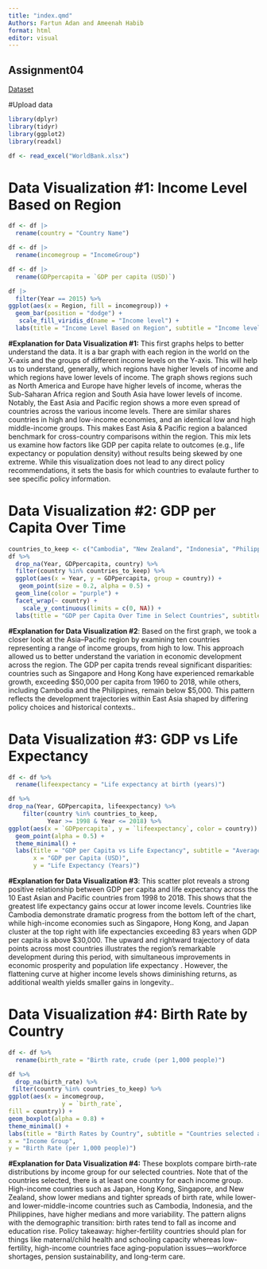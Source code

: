 ```yaml
---
title: "index.qmd"
Authors: Fartun Adan and Ameenah Habib 
format: html
editor: visual
---
```


## Assignment04

[Dataset](https://maven-datasets.s3.amazonaws.com/World+Economic+Indicators/World+Economic+Indicators.zip)

#Upload data

```r
library(dplyr)
library(tidyr)
library(ggplot2)
library(readxl)
```

```r
df <- read_excel("WorldBank.xlsx") 
```

# Data Visualization #1: Income Level Based on Region

```r
df <- df |> 
  rename(country = "Country Name")
```

```r
df <- df |>
  rename(incomegroup = "IncomeGroup")
```

```r
df <- df |>
  rename(GDPpercapita = `GDP per capita (USD)`)
```

```r
df |>
  filter(Year == 2015) %>%
ggplot(aes(x = Region, fill = incomegroup)) +
  geom_bar(position = "dodge") +
   scale_fill_viridis_d(name = "Income level") +
  labs(title = "Income Level Based on Region", subtitle = "Income level is separated into 5 categories", x = "Region", Y = "Number of Countries", fill = "Income Level")
```

**#Explanation for Data Visualization #1:** This first graphs helps to better understand the data. It is a bar graph with each region in the world on the X-axis and the groups of different income levels on the Y-axis. This will help us to understand, generally, which regions have higher levels of income and which regions have lower levels of income. The graph shows regions such as North America and Europe have higher levels of income, wheras the Sub-Saharan Africa region and South Asia have lower levels of income. Notably, the East Asia and Pacific region shows a more even spread of countries across the various income levels. There are similar shares countries in high and low-income economies, and an identical low and high middle-income groups. This makes East Asia & Pacific region a balanced benchmark for cross-country comparisons within the region. This mix lets us examine how factors like GDP per capita relate to outcomes (e.g., life expectancy or population density) without results being skewed by one extreme. While this visualization does not lead to any direct policy recommendations, it sets the basis for which countries to evalaute further to see specific policy information.

# Data Visualization #2: GDP per Capita Over Time

```r
countries_to_keep <- c("Cambodia", "New Zealand", "Indonesia", "Philippines", "China", "Hong Kong SAR, China", "Thailand", "Malaysia", "Japan", "Singapore")
df %>%
  drop_na(Year, GDPpercapita, country) %>%
  filter(country %in% countries_to_keep) %>%
  ggplot(aes(x = Year, y = GDPpercapita, group = country)) +
   geom_point(size = 0.2, alpha = 0.5) +
  geom_line(color = "purple") +
  facet_wrap(~ country) +
    scale_y_continuous(limits = c(0, NA)) +
  labs(title = "GDP per Capita Over Time in Select Countries", subtitle = "Countries selected are all within the East Asian & Pacific region", x = "Year", y = "GDP per Capita (US)")
```

**#Explanation for Data Visualization #2**: Based on the first graph, we took a closer look at the Asia–Pacific region by examining ten countries representing a range of income groups, from high to low. This approach allowed us to better understand the variation in economic development across the region. The GDP per capita trends reveal significant disparities: countries such as Singapore and Hong Kong have experienced remarkable growth, exceeding \$50,000 per capita from 1960 to 2018, while others, including Cambodia and the Philippines, remain below \$5,000. This pattern reflects the development trajectories within East Asia shaped by differing policy choices and historical contexts..

# Data Visualization #3: GDP vs Life Expectancy

```r
df <- df %>%
  rename(lifeexpectancy = "Life expectancy at birth (years)") 
```

```r
df %>%
drop_na(Year, GDPpercapita, lifeexpectancy) %>%
    filter(country %in% countries_to_keep,
           Year >= 1998 & Year <= 2018) %>%
ggplot(aes(x = `GDPpercapita`, y = `lifeexpectancy`, color = country)) +
  geom_point(alpha = 0.5) +
  theme_minimal() +
  labs(title = "GDP per Capita vs Life Expectancy", subtitle = "Average Life Expectancy in Countries in the East Asian and Pacific Region",
       x = "GDP per Capita (USD)",
       y = "Life Expectancy (Years)")
```

**#Explanation for Data Visualization #3**: This scatter plot reveals a strong positive relationship between GDP per capita and life expectancy across the 10 East Asian and Pacific countries from 1998 to 2018. This shows that the greatest life expectancy gains occur at lower income levels. Countries like Cambodia demonstrate dramatic progress from the bottom left of the chart, while high-income economies such as Singapore, Hong Kong, and Japan cluster at the top right with life expectancies exceeding 83 years when GDP per capita is above \$30,000. The upward and rightward trajectory of data points across most countries illustrates the region's remarkable development during this period, with simultaneous improvements in economic prosperity and population life expectancy . However, the flattening curve at higher income levels shows diminishing returns, as additional wealth yields smaller gains in longevity..

# Data Visualization #4: Birth Rate by Country

```r
df <- df %>%
  rename(birth_rate = "Birth rate, crude (per 1,000 people)")
```

```r
df %>%
  drop_na(birth_rate) %>%
 filter(country %in% countries_to_keep) %>%
ggplot(aes(x = incomegroup,
               y = `birth_rate`,
fill = country)) +
geom_boxplot(alpha = 0.8) +
theme_minimal() +
labs(title = "Birth Rates by Country", subtitle = "Countries selected are all within the East Asian & Pacific region",
x = "Income Group",
y = "Birth Rate (per 1,000 people)")
```

**#Explanation for Data Visualization #4:** These boxplots compare birth-rate distributions by income group for our selected countries. Note that of the countries selected, there is at least one country for each income group. High-income countries such as Japan, Hong Kong, Singapore, and New Zealand, show lower medians and tighter spreads of birth rate, while lower- and lower-middle-income countries such as Cambodia, Indonesia, and the Philippines, have higher medians and more variability. The pattern aligns with the demographic transition: birth rates tend to fall as income and education rise. Policy takeaway: higher-fertility countries should plan for things like maternal/child health and schooling capacity whereas low-fertility, high-income countries face aging-population issues—workforce shortages, pension sustainability, and long-term care.
